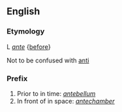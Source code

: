 ==English==

===Etymology===
L ''[[ante]]'' {[[before]]}

Not to be confused with [[anti]]

===Prefix===
# Prior to in time: ''[[antebellum]]''
# In front of in space: ''[[antechamber]]''